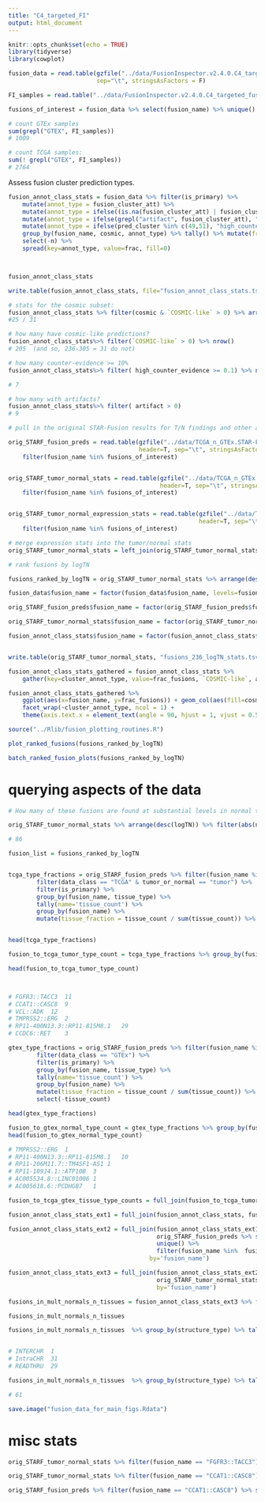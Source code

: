 ```yaml
---
title: "C4_targeted_FI"
output: html_document
---
```


```r
knitr::opts_chunk$set(echo = TRUE)
library(tidyverse)
library(cowplot)
```

```r

fusion_data = read.table(gzfile("../data/FusionInspector.v2.4.0.C4_targeted_fusions.tsv.gz"), header=T, 
                         sep="\t", stringsAsFactors = F)

FI_samples = read.table("../data/FusionInspector.v2.4.0.C4_targeted_fusions.sample_list", header=F, stringsAsFactors = F)[,1]

fusions_of_interest = fusion_data %>% select(fusion_name) %>% unique() %>% pull(fusion_name)

```


```r
# count GTEx samples
sum(grepl("GTEX", FI_samples))
# 1009

# count TCGA samples:
sum(! grepl("GTEX", FI_samples))
# 2764

```



Assess fusion cluster prediction types.

```r

fusion_annot_class_stats = fusion_data %>% filter(is_primary) %>%
    mutate(annot_type = fusion_cluster_att) %>%
    mutate(annot_type = ifelse((is.na(fusion_cluster_att) | fusion_cluster_att == "NA"), "other", fusion_cluster_att)) %>%
    mutate(annot_type = ifelse(grepl("artifact", fusion_cluster_att), "artifact", annot_type)) %>%
    mutate(annot_type = ifelse(pred_cluster %in% c(49,51), "high_counter_evidence", annot_type)) %>% 
    group_by(fusion_name, cosmic, annot_type) %>% tally() %>% mutate(frac=prop.table(n)) %>%
    select(-n) %>%
    spread(key=annot_type, value=frac, fill=0) 



fusion_annot_class_stats

write.table(fusion_annot_class_stats, file="fusion_annot_class_stats.tsv", quote=F, sep="\t", row.names = F)
```



```r
# stats for the cosmic subset:
fusion_annot_class_stats %>% filter(cosmic & `COSMIC-like` > 0) %>% arrange(`COSMIC-like`)
#25 / 31 

```






```r
# how many have cosmic-like predictions?
fusion_annot_class_stats%>% filter(`COSMIC-like` > 0) %>% nrow()
# 205  (and so, 236-305 = 31 do not)


```


```r
# how many counter-evidence >= 10%
fusion_annot_class_stats%>% filter( high_counter_evidence >= 0.1) %>% nrow()

# 7
```

```r
# how many with artifacts?
fusion_annot_class_stats%>% filter( artifact > 0)
# 9

```


```r
# pull in the original STAR-Fusion results for T/N findings and other annotated fusion attributes.

orig_STARF_fusion_preds = read.table(gzfile("../data/TCGA_n_GTEx.STAR-Fusion.v1.7.fusion_preds.decorated.tsv.gz"), 
                                     header=T, sep="\t", stringsAsFactors = F) %>%
    filter(fusion_name %in% fusions_of_interest)


orig_STARF_tumor_normal_stats = read.table(gzfile("../data/TCGA_n_GTEx.STAR-Fusion.v1.7.fusion_preds.stats.tsv.gz"), 
                                           header=T, sep="\t", stringsAsFactors = F) %>%
    filter(fusion_name %in% fusions_of_interest)


orig_STARF_tumor_normal_expression_stats = read.table(gzfile("../data/TCGA_n_GTEx.STAR-Fusion.v1.7.tumor_normal_fusion_expression_comparison_stats.tsv.gz"), 
                                                      header=T, sep="\t", stringsAsFactors = F) %>%
    filter(fusion_name %in% fusions_of_interest)

# merge expression stats into the tumor/normal stats
orig_STARF_tumor_normal_stats = left_join(orig_STARF_tumor_normal_stats, orig_STARF_tumor_normal_expression_stats, by='fusion_name')

# rank fusions by logTN

fusions_ranked_by_logTN = orig_STARF_tumor_normal_stats %>% arrange(desc(logTN)) %>% pull(fusion_name)

fusion_data$fusion_name = factor(fusion_data$fusion_name, levels=fusions_ranked_by_logTN)

orig_STARF_fusion_preds$fusion_name = factor(orig_STARF_fusion_preds$fusion_name, levels=fusions_ranked_by_logTN)

orig_STARF_tumor_normal_stats$fusion_name = factor(orig_STARF_tumor_normal_stats$fusion_name, levels=fusions_ranked_by_logTN)

fusion_annot_class_stats$fusion_name = factor(fusion_annot_class_stats$fusion_name, levels=fusions_ranked_by_logTN)


write.table(orig_STARF_tumor_normal_stats, "fusions_236_logTN_stats.tsv", quote=F, sep="\t", row.names = F)
```




```r

fusion_annot_class_stats_gathered = fusion_annot_class_stats %>%
    gather(key=cluster_annot_type, value=frac_fusions, `COSMIC-like`, artifact, other)
```


```r
fusion_annot_class_stats_gathered %>%
    ggplot(aes(x=fusion_name, y=frac_fusions)) + geom_col(aes(fill=cosmic)) +
    facet_wrap(~cluster_annot_type, ncol = 1) + 
    theme(axis.text.x = element_text(angle = 90, hjust = 1, vjust = 0.5, size=rel(0.3) ))
```



```r

source("../Rlib/fusion_plotting_routines.R")

plot_ranked_fusions(fusions_ranked_by_logTN)

```




```r

batch_ranked_fusion_plots(fusions_ranked_by_logTN)

```


# querying aspects of the data

```r

# How many of these fusions are found at substantial levels in normal tissues?

orig_STARF_tumor_normal_stats %>% arrange(desc(logTN)) %>% filter(abs(normal) >= 5) %>% nrow()

# 86

```



```r


fusion_list = fusions_ranked_by_logTN


tcga_type_fractions = orig_STARF_fusion_preds %>% filter(fusion_name %in% fusion_list) %>%
        filter(data_class == "TCGA" & tumor_or_normal == "tumor") %>%
        filter(is_primary) %>%
        group_by(fusion_name, tissue_type) %>%
        tally(name='tissue_count') %>%
        group_by(fusion_name) %>%
        mutate(tissue_fraction = tissue_count / sum(tissue_count)) %>% select(-tissue_count)


head(tcga_type_fractions)

fusion_to_tcga_tumor_type_count = tcga_type_fractions %>% group_by(fusion_name) %>% tally(name='tcga_tumor_type_count')

head(fusion_to_tcga_tumor_type_count)



# FGFR3::TACC3	11			
# CCAT1::CASC8	9			
# VCL::ADK	12			
# TMPRSS2::ERG	2			
# RP11-400N13.3::RP11-815M8.1	29			
# CCDC6::RET	3

```


```r

gtex_type_fractions = orig_STARF_fusion_preds %>% filter(fusion_name %in% fusion_list) %>%
        filter(data_class == "GTEx") %>%
        filter(is_primary) %>%
        group_by(fusion_name, tissue_type) %>%
        tally(name='tissue_count') %>%
        group_by(fusion_name) %>%
        mutate(tissue_fraction = tissue_count / sum(tissue_count)) %>%
        select(-tissue_count)

head(gtex_type_fractions)

fusion_to_gtex_normal_type_count = gtex_type_fractions %>% group_by(fusion_name) %>% tally(name='gtex_normal_type_count')
head(fusion_to_gtex_normal_type_count)

# TMPRSS2::ERG	1			
# RP11-400N13.3::RP11-815M8.1	10			
# RP11-206M11.7::TM4SF1-AS1	1			
# RP11-109J4.1::ATP10B	3			
# AC005534.8::LINC01006	1			
# AC005618.6::PCDHGB7	1	

```

```r

fusion_to_tcga_gtex_tissue_type_counts = full_join(fusion_to_tcga_tumor_type_count, fusion_to_gtex_normal_type_count, by='fusion_name')

fusion_annot_class_stats_ext1 = full_join(fusion_annot_class_stats, fusion_to_tcga_gtex_tissue_type_counts, by='fusion_name')

fusion_annot_class_stats_ext2 = full_join(fusion_annot_class_stats_ext1,
                                          orig_STARF_fusion_preds %>% select(fusion_name, structure_type) %>% 
                                          unique() %>% 
                                          filter(fusion_name %in%  fusion_annot_class_stats_ext1$fusion_name),
                                        by='fusion_name')

fusion_annot_class_stats_ext3 = full_join(fusion_annot_class_stats_ext2, 
                                          orig_STARF_tumor_normal_stats %>% select(fusion_name, normal, tumor, total, logTN),
                                          by='fusion_name')
```


```r

fusions_in_mult_normals_n_tissues = fusion_annot_class_stats_ext3 %>% filter(normal >= 5  & gtex_normal_type_count >= 5)

fusions_in_mult_normals_n_tissues 

fusions_in_mult_normals_n_tissues  %>% group_by(structure_type) %>% tally()


# INTERCHR	1			
# IntraCHR	31			
# READTHRU	29	

```

```r

fusions_in_mult_normals_n_tissues  %>% group_by(structure_type) %>% tally() %>% summarize(sum(n))

# 61

```





```r

save.image("fusion_data_for_main_figs.Rdata")

```



# misc stats

```r

orig_STARF_tumor_normal_stats %>% filter(fusion_name == "FGFR3::TACC3")

```

```r

orig_STARF_tumor_normal_stats %>% filter(fusion_name == "CCAT1::CASC8")

orig_STARF_fusion_preds %>% filter(fusion_name == "CCAT1::CASC8") %>% select(sample) %>% unique() %>% arrange(sample)


```



